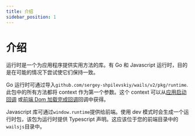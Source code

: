 ```yaml
---
title: 介绍
sidebar_position: 1
---
```


# 介绍

运行时是一个为应用程序提供实用方法的库。有 Go 和 Javascript 运行时，目的是在可能的情况下尝试使它们保持一致。

Go 运行时可通过导入`github.com/sergey-shpilevskiy/wails/v2/pkg/runtime`. 此包中的所有方法都将 context 作为第一个参数。这个 context 可以从[应用启动回调](/docs/reference/options#应用启动回调) 或[前端 Dom 加载完成回调](/docs/reference/options#前端-dom-加载完成回调)回调中获得。

Javascript 库可通过`window.runtime`提供给前端。使用 dev 模式时会生成一个运行时包，该包为运行时提供 Typescript 声明。这应该位于您的前端目录中的`wailsjs`目录中。
